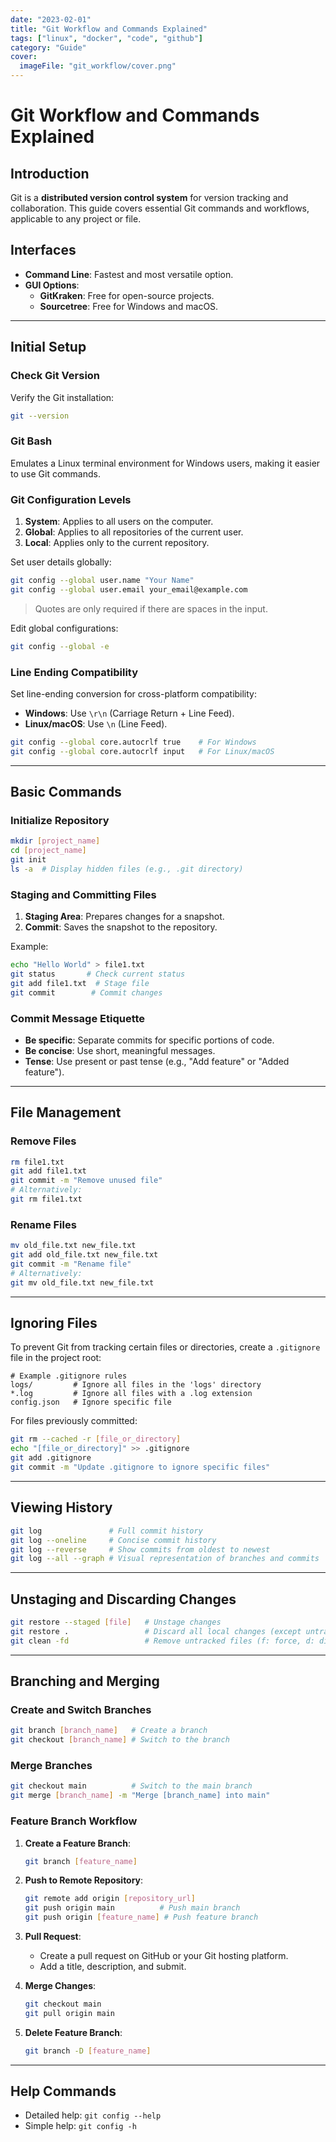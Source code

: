 ```yaml
---
date: "2023-02-01"
title: "Git Workflow and Commands Explained"
tags: ["linux", "docker", "code", "github"]
category: "Guide"
cover:
  imageFile: "git_workflow/cover.png"
---
```


# Git Workflow and Commands Explained

## Introduction
Git is a **distributed version control system** for version tracking and collaboration. This guide covers essential Git commands and workflows, applicable to any project or file.



## Interfaces
- **Command Line**: Fastest and most versatile option.
- **GUI Options**:
  - **GitKraken**: Free for open-source projects.
  - **Sourcetree**: Free for Windows and macOS.

---

## Initial Setup

### Check Git Version
Verify the Git installation:
```bash
git --version
````

### Git Bash

Emulates a Linux terminal environment for Windows users, making it easier to use Git commands.

### Git Configuration Levels

1. **System**: Applies to all users on the computer.
2. **Global**: Applies to all repositories of the current user.
3. **Local**: Applies only to the current repository.

Set user details globally:

```bash
git config --global user.name "Your Name"
git config --global user.email your_email@example.com
```

> Quotes are only required if there are spaces in the input.

Edit global configurations:

```bash
git config --global -e
```

### Line Ending Compatibility

Set line-ending conversion for cross-platform compatibility:

- **Windows**: Use `\r\n` (Carriage Return + Line Feed).
- **Linux/macOS**: Use `\n` (Line Feed).

```bash
git config --global core.autocrlf true    # For Windows
git config --global core.autocrlf input   # For Linux/macOS
```

---

## Basic Commands

### Initialize Repository

```bash
mkdir [project_name]
cd [project_name]
git init
ls -a  # Display hidden files (e.g., .git directory)
```

### Staging and Committing Files

1. **Staging Area**: Prepares changes for a snapshot.
2. **Commit**: Saves the snapshot to the repository.

Example:

```bash
echo "Hello World" > file1.txt
git status       # Check current status
git add file1.txt  # Stage file
git commit        # Commit changes
```

### Commit Message Etiquette

- **Be specific**: Separate commits for specific portions of code.
- **Be concise**: Use short, meaningful messages.
- **Tense**: Use present or past tense (e.g., "Add feature" or "Added feature").

---

## File Management

### Remove Files

```bash
rm file1.txt
git add file1.txt
git commit -m "Remove unused file"
# Alternatively:
git rm file1.txt
```

### Rename Files

```bash
mv old_file.txt new_file.txt
git add old_file.txt new_file.txt
git commit -m "Rename file"
# Alternatively:
git mv old_file.txt new_file.txt
```

---

## Ignoring Files

To prevent Git from tracking certain files or directories, create a `.gitignore` file in the project root:

```plaintext
# Example .gitignore rules
logs/         # Ignore all files in the 'logs' directory
*.log         # Ignore all files with a .log extension
config.json   # Ignore specific file
```

For files previously committed:

```bash
git rm --cached -r [file_or_directory]
echo "[file_or_directory]" >> .gitignore
git add .gitignore
git commit -m "Update .gitignore to ignore specific files"
```

---

## Viewing History

```bash
git log               # Full commit history
git log --oneline     # Concise commit history
git log --reverse     # Show commits from oldest to newest
git log --all --graph # Visual representation of branches and commits
```

---

## Unstaging and Discarding Changes

```bash
git restore --staged [file]   # Unstage changes
git restore .                 # Discard all local changes (except untracked files)
git clean -fd                 # Remove untracked files (f: force, d: directories)
```

---

## Branching and Merging

### Create and Switch Branches

```bash
git branch [branch_name]   # Create a branch
git checkout [branch_name] # Switch to the branch
```

### Merge Branches

```bash
git checkout main          # Switch to the main branch
git merge [branch_name] -m "Merge [branch_name] into main"
```

### Feature Branch Workflow

1. **Create a Feature Branch**:
    
    ```bash
    git branch [feature_name]
    ```
    
2. **Push to Remote Repository**:
    
    ```bash
    git remote add origin [repository_url]
    git push origin main          # Push main branch
    git push origin [feature_name] # Push feature branch
    ```
    
3. **Pull Request**:
    
    - Create a pull request on GitHub or your Git hosting platform.
    - Add a title, description, and submit.
4. **Merge Changes**:
    
    ```bash
    git checkout main
    git pull origin main
    ```
    
5. **Delete Feature Branch**:
    
    ```bash
    git branch -D [feature_name]
    ```
    

---

## Help Commands

- Detailed help: `git config --help`
- Simple help: `git config -h`

